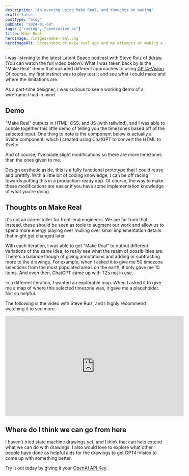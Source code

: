 ```yaml
---
description: "An evening using Make Real, and thoughts on making"
draft: false
postType: "blog"
pubDate: "2024-01-08"
tags: ["coding", "generative ai"]
title: Make Real
heroImage: /images/make-real.png
heroImageAlt: Screenshot of make real app and my attempts at making a time zone converter
---
```



I was listening to the latest Latent Space podcast with Steve Ruiz of [tldraw](https://www.tldraw.com/). (You can watch the full video below).
What I was taken back by is the "Make Real" demo that included different approaches to using [GPT4-Vision](https://platform.openai.com/docs/guides/vision).
Of course, my first instinct was to play test it and see what I could make and where the limitations are.

As a part-time designer, I was curious to see a working demo of a wireframe I had in mind.

## Demo

"Make Real" outputs in HTML, CSS, and JS (with tailwind), and I was able to cobble together this little demo of telling you the timezones based off of the selected input.
One thing to note is the component below is actually a Svelte component, which I created using ChatGPT to convert the HTML to Svelte.

And of course, I've made slight modifications so there are more timezones than the ones given to me.

<Timezone client:load />

Design aesthetic aside, this is a fully functional prototype that I could reuse and prettify.
With a little bit of coding knowledge, I can be off racing towards putting this in a production-ready app.
Of course, the way to make these modifications are easier if you have some implementation knowledge of what you're doing.

## Thoughts on Make Real

It's not an career killer for front-end engineers. We are far from that.
Instead, these should be seen as tools to augment our work and allow us to spend more energy playing over mulling over small implementation details that might get changed later.

With each iteration, I was able to get "Make Real" to output different variations of the same idea, to really see what the realm of possibilities are.
There's a balance though of giving annotations and adding or subtracting more to the drawings.
For example, when I asked it to give me 50 timezone selections from the most populated areas on the earth, it only gave me 10 items.
And even then, ChatGPT came up with TZs not in use.

In a different iteration, I wanted an explorable map. 
When I asked it to give me a map of where this selected timezone was, it gave me a placeholder. Not so helpful.

The following is the video with Steve Ruiz, and I highly recommend watching it to see more.

<iframe
  width="560"
  height="315"
  src="https://www.youtube.com/embed/0iZdmGmk3sQ?si=2rA4RwqkbBmatT3k"
  title="YouTube video player"
  frameborder="0"
  allow="accelerometer; autoplay; clipboard-write; encrypted-media; gyroscope; picture-in-picture; web-share"
  allowfullscreen
></iframe>

## Where do I think we can go from here

I haven't tried state machine drawings yet, and I think that can help extend what we can do with drawings.
I also would love to explore what other people have done as helpful aids for the drawings to get GPT4-Vision to come up with something better.

Try it out today by giving it your [OpenAI API Key](https://tldraw.notion.site/Make-Real-Help-93be8b5273d14f7386e14eb142575e6e#a9b75e58b1824962a1a69a2f29ace9be).
